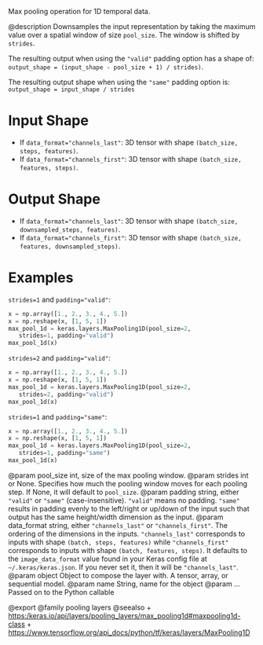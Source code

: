 Max pooling operation for 1D temporal data.

@description
Downsamples the input representation by taking the maximum value over a
spatial window of size `pool_size`. The window is shifted by `strides`.

The resulting output when using the `"valid"` padding option has a shape of:
`output_shape = (input_shape - pool_size + 1) / strides)`.

The resulting output shape when using the `"same"` padding option is:
`output_shape = input_shape / strides`

# Input Shape
- If `data_format="channels_last"`:
    3D tensor with shape `(batch_size, steps, features)`.
- If `data_format="channels_first"`:
    3D tensor with shape `(batch_size, features, steps)`.

# Output Shape
- If `data_format="channels_last"`:
    3D tensor with shape `(batch_size, downsampled_steps, features)`.
- If `data_format="channels_first"`:
    3D tensor with shape `(batch_size, features, downsampled_steps)`.

# Examples
`strides=1` and `padding="valid"`:

```python
x = np.array([1., 2., 3., 4., 5.])
x = np.reshape(x, [1, 5, 1])
max_pool_1d = keras.layers.MaxPooling1D(pool_size=2,
   strides=1, padding="valid")
max_pool_1d(x)
```

`strides=2` and `padding="valid"`:

```python
x = np.array([1., 2., 3., 4., 5.])
x = np.reshape(x, [1, 5, 1])
max_pool_1d = keras.layers.MaxPooling1D(pool_size=2,
   strides=2, padding="valid")
max_pool_1d(x)
```

`strides=1` and `padding="same"`:

```python
x = np.array([1., 2., 3., 4., 5.])
x = np.reshape(x, [1, 5, 1])
max_pool_1d = keras.layers.MaxPooling1D(pool_size=2,
   strides=1, padding="same")
max_pool_1d(x)
```

@param pool_size int, size of the max pooling window.
@param strides int or None. Specifies how much the pooling window moves
    for each pooling step. If None, it will default to `pool_size`.
@param padding string, either `"valid"` or `"same"` (case-insensitive).
    `"valid"` means no padding. `"same"` results in padding evenly to
    the left/right or up/down of the input such that output has the same
    height/width dimension as the input.
@param data_format string, either `"channels_last"` or `"channels_first"`.
    The ordering of the dimensions in the inputs. `"channels_last"`
    corresponds to inputs with shape `(batch, steps, features)`
    while `"channels_first"` corresponds to inputs with shape
    `(batch, features, steps)`. It defaults to the `image_data_format`
    value found in your Keras config file at `~/.keras/keras.json`.
    If you never set it, then it will be `"channels_last"`.
@param object Object to compose the layer with. A tensor, array, or sequential model.
@param name String, name for the object
@param ... Passed on to the Python callable

@export
@family pooling layers
@seealso
+ <https:/keras.io/api/layers/pooling_layers/max_pooling1d#maxpooling1d-class>
+ <https://www.tensorflow.org/api_docs/python/tf/keras/layers/MaxPooling1D>
